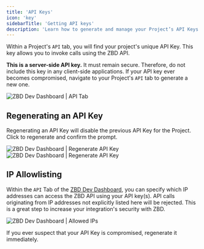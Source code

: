 ```yaml
---
title: 'API Keys'
icon: 'key'
sidebarTitle: 'Getting API keys'
description: 'Learn how to generate and manage your Project’s API Keys.'
---
```


Within a Project's `API` tab, you will find your project's unique API Key. This key allows you to invoke calls using the ZBD API.

<Warning>**This is a server-side API key.** It must remain secure. Therefore, do not include this key in any client-side applications. If your API key ever becomes compromised, navigate to your Project's `API` tab to generate a new one.</Warning>

<Frame caption="ZBD Dev Dashboard | API Tab">
  <img src="/img/v2/projects-api-default.png" alt="ZBD Dev Dashboard | API Tab" />
</Frame>
<br />

## Regenerating an API Key

Regenerating an API Key will disable the previous API Key for the Project. Click to regenerate and confirm the prompt.

<Frame caption="ZBD Dev Dashboard | Regenerate API Key">
  <img src="/img/v2/projects-api-regenerate.png" alt="ZBD Dev Dashboard | Regenerate API Key" />
</Frame>
<br />

<Frame caption="ZBD Dev Dashboard | Regenerate API Key">
  <img src="/img/v2/projects-api-regenerate-2.png" alt="ZBD Dev Dashboard | Regenerate API Key" />
</Frame>
<br />

## IP Allowlisting

Within the `API` Tab of the [ZBD Dev Dashboard](https://dashboard.zebedee.io), you can specify which IP addresses can access the ZBD API using your API key(s). API calls originating from IP addresses not explicitly listed here will be rejected. This is a great step to increase your integration's security with ZBD.

<Frame caption="ZBD Dev Dashboard | Allowed IPs">
  <img src="/img/v2/projects-api-ip-whitelist.png" alt="ZBD Dev Dashboard | Allowed IPs" />
</Frame>
<br />

<Warning>If you ever suspect that your API Key is compromised, regenerate it immediately.</Warning>